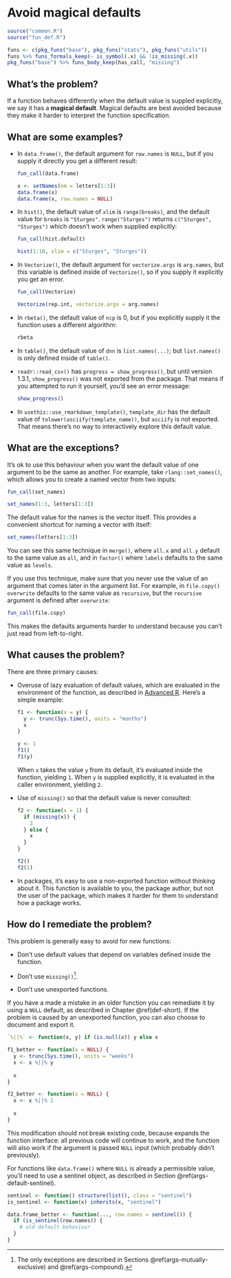 # Avoid magical defaults {#def-magical}

```r
source("common.R")
source("fun_def.R")
```

```r
funs <- c(pkg_funs("base"), pkg_funs("stats"), pkg_funs("utils"))
funs %>% funs_formals_keep(~ is_symbol(.x) && !is_missing(.x))
pkg_funs("base") %>% funs_body_keep(has_call, "missing")
```

## What's the problem?

If a function behaves differently when the default value is suppled explicitly, we say it has a __magical default__. Magical defaults are best avoided because they make it harder to interpret the function specification.

## What are some examples?

*   In `data.frame()`, the default argument for `row.names` is `NULL`, but
    if you supply it directly you get a different result:

    ```r
    fun_call(data.frame)
    
    x <- setNames(nm = letters[1:3])
    data.frame(x)
    data.frame(x, row.names = NULL)
    ```
    
*   In `hist()`, the default value of `xlim` is `range(breaks)`, and the
    default value for `breaks` is `"Sturges"`. `range("Sturges")` returns 
    `c("Sturges", "Sturges")` which doesn't work when supplied explicitly:
    
    ```r
    fun_call(hist.default)
    
    hist(1:10, xlim = c("Sturges", "Sturges"))
    ```

*   In `Vectorize()`, the default argument for `vectorize.args` is `arg.names`, 
    but this variable is defined inside of `Vectorize()`, so if you supply it
    explicitly you get an error.

    ```r
    fun_call(Vectorize)
    
    Vectorize(rep.int, vectorize.args = arg.names)
    ```

*   In `rbeta()`, the default value of `ncp` is 0, but if you explicitly supply
    it the function uses a different algorithm:
    
    ```r
    rbeta
    ```
    
*   In `table()`, the default value of `dnn` is `list.names(...)`; but 
    `list.names()` is only defined inside of `table()`. 
    
*   `readr::read_csv()` has `progress = show_progress()`, but until version
    1.3.1, `show_progress()` was not exported from the package. That means if you 
    attempted to run it yourself, you'd see an error message:
   
    ```r
    show_progress()
    ```

*   In `usethis::use_rmarkdown_template()`, `template_dir` has the default value
    of `tolower(asciify(template_name))`, but `asciify` is not exported. That
    means there's no way to interactively explore this default value.

## What are the exceptions?

It's ok to use this behaviour when you want the default value of one argument to be the same as another. For example, take `rlang::set_names()`, which allows you to create a named vector from two inputs:

```r
fun_call(set_names)

set_names(1:3, letters[1:3])
```

The default value for the names is the vector itself. This provides a convenient shortcut for naming a vector with itself:

```r
set_names(letters[1:3])
```

You can see this same technique in `merge()`, where `all.x` and `all.y` default to the same value as `all`, and in `factor()` where `labels` defaults to the same value as `levels`.

If you use this technique, make sure that you never use the value of an argument that comes later in the argument list. For example, in `file.copy()` `overwrite` defaults to the same value as `recursive`, but the `recursive` argument is defined after `overwrite`:

```r
fun_call(file.copy)
```

This makes the defaults arguments harder to understand because you can't just read from left-to-right.

## What causes the problem?

There are three primary causes:

*   Overuse of lazy evaluation of default values, which are evaluated in the
    environment of the function, as described in 
    [Advanced R](https://adv-r.hadley.nz/functions.html#default-arguments). 
    Here's a simple example:
    
    ```r
    f1 <- function(x = y) {
      y <- trunc(Sys.time(), units = "months")
      x
    }
    
    y <- 1
    f1()
    f1(y)
    ```
    
    When `x` takes the value `y` from its default, it's evaluated inside the 
    function, yielding `1`. When `y` is supplied explicitly, it is evaluated 
    in the caller environment, yielding `2`.

*   Use of `missing()` so that the default value is never consulted:

    ```r
    f2 <- function(x = 1) {
      if (missing(x)) {
        2
      } else {
        x
      }
    }
    
    f2()
    f2(1)
    ```

*   In packages, it's easy to use a non-exported function without thinking 
    about it. This function is available to you, the package author, but not 
    the user of the package, which makes it harder for them to understand
    how a package works.

## How do I remediate the problem?

This problem is generally easy to avoid for new functions:

* Don't use default values that depend on variables defined inside the function.

* Don't use `missing()`[^missing-exceptions].
  
* Don't use unexported functions.

[^missing-exceptions]: The only exceptions are described in Sections \@ref(args-mutually-exclusive) and \@ref(args-compound).

If you have a made a mistake in an older function you can remediate it by using a `NULL` default, as described in Chapter \@ref(def-short). If the problem is caused by an unexported function, you can also choose to document and export it.

```r
`%||%` <- function(x, y) if (is.null(x)) y else x

f1_better <- function(x = NULL) {
  y <- trunc(Sys.time(), units = "weeks")
  x <- x %||% y
  
  x
}

f2_better <- function(x = NULL) {
  x <- x %||% 2
  
  x
}
```

This modification should not break existing code, because expands the function interface: all previous code will continue to work, and the function will also work if the argument is passed `NULL` input (which probably didn't previously).

For functions like `data.frame()` where `NULL` is already a permissible value, you'll need to use a sentinel object, as described in Section \@ref(args-default-sentinel).

```r
sentinel <- function() structure(list(), class = "sentinel")
is_sentinel <- function(x) inherits(x, "sentinel")

data.frame_better <- function(..., row.names = sentinel()) {
  if (is_sentinel(row.names)) {
    # old default behaviour
  }
}
```
